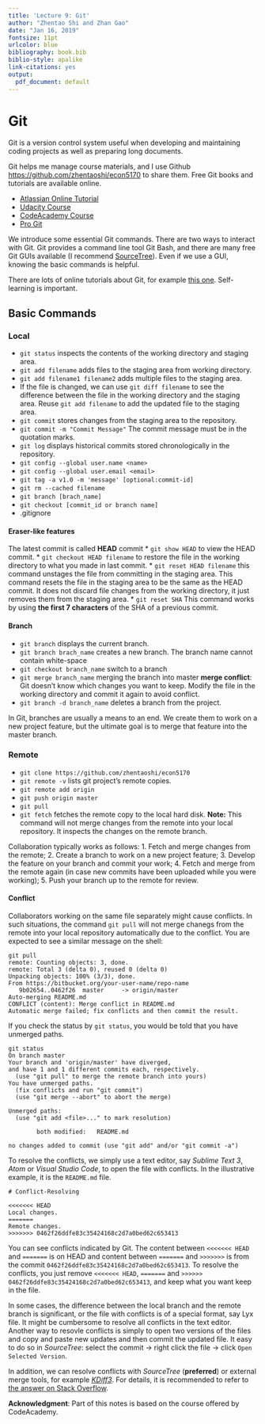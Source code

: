 ```yaml
---
title: 'Lecture 9: Git'
author: "Zhentao Shi and Zhan Gao"
date: "Jan 16, 2019"
fontsize: 11pt
urlcolor: blue
bibliography: book.bib
biblio-style: apalike
link-citations: yes
output:
  pdf_document: default
---
```



# Git

Git is a version control system useful when developing and maintaining
coding projects as well as preparing long documents.

Git helps me manage course materials, and I use Github [https://github.com/zhentaoshi/econ5170](https://github.com/zhentaoshi/econ5170) to share them.
Free Git books and tutorials are available online.

* [Atlassian Online Tutorial](https://www.atlassian.com/git/tutorials)
* [Udacity Course](https://www.udacity.com/course/how-to-use-git-and-github--ud775)
* [CodeAcademy Course](https://www.codecademy.com/learn/learn-git)
* [Pro Git](http://git-scm.com/book/en/v2)

We introduce some essential Git commands.
There are two ways to interact with Git. Git provides a command line tool Git Bash,
and there are many free Git GUIs available (I recommend [SourceTree](https://www.sourcetreeapp.com/)).
Even if we use a GUI, knowing the basic commands is helpful.

There are lots of online tutorials about Git, for example 
[this one](https://www.youtube.com/watch?v=SWYqp7iY_Tc).
Self-learning is important.

## Basic Commands

### Local

* `git status` inspects the contents of the working directory and staging area.
* `git add filename` adds files to the staging area from working directory.
* `git add filename1 filename2` adds multiple files to the staging area.
* If the file is changed, we can use `git diff filename` to see the difference between the file in the working directory and the staging area. Reuse `git add filename` to add the updated file to the staging area.
* `git commit` stores changes from the staging area to the repository.
* `git commit -m "Commit Message"` The commit message must be in the quotation marks.
* `git log` displays historical commits stored chronologically in the repository.
* `git config --global user.name <name>`
* `git config --global user.email <email>`
* `git tag -a v1.0 -m 'message' [optional:commit-id]`
* `git rm --cached filename`
* `git branch [brach_name]`
* `git checkout [commit_id or branch name]`
* .gitignore

#### Eraser-like features

The latest commit is called **HEAD** commit
* `git show HEAD`  to view the HEAD commit.
* `git checkout HEAD filename` to restore the file in the working directory to what you made in last commit.
* `git reset HEAD filename` this command unstages the file from committing in the staging area. This command resets the file in the staging area to be the same as the HEAD commit. It does not discard file changes from the working directory, it just removes them from the staging area.
* `git reset SHA` This command works by using **the first 7 characters** of the SHA of a previous commit.

#### Branch
* `git branch` displays the current branch.
* `git branch brach_name` creates a new branch. The branch name cannot contain white-space
* `git checkout branch_name` switch to a branch
* `git merge branch_name` merging the branch into master
**merge conflict**: Git doesn't know which changes you want to keep. Modify the file in the working directory and commit it again to avoid conflict.
* `git branch -d branch_name` deletes a branch from the project.

In Git, branches are usually a means to an end. We create them to work on a new project feature, but the ultimate goal is to merge that feature into the master branch.

### Remote
* `git clone https://github.com/zhentaoshi/econ5170`
* `git remote -v` lists git project's remote copies.
* `git remote add origin`
* `git push origin master`
* `git pull`
* `git fetch` fetches the remote copy to the local hard disk. **Note:** This command will not merge changes from the remote into your local repository. It inspects the changes on the remote branch.


Collaboration typically works as follows:
1. Fetch and merge changes from the remote;
2. Create a branch to work on a new project feature;
3. Develop the feature on your branch and commit your work;
4. Fetch and merge from the remote again (in case new commits have been uploaded while you were working);
5. Push your branch up to the remote for review.

#### Conflict

Collaborators working on the same file separately might cause conflicts. In such situations, the command `git pull` will not merge chanegs from the remote into your local repository automatically due to the conflict. You are expected to see a similar message on the shell:
```
git pull
remote: Counting objects: 3, done.
remote: Total 3 (delta 0), reused 0 (delta 0)
Unpacking objects: 100% (3/3), done.
From https://bitbucket.org/your-user-name/repo-name
   9b02654..0462f26  master     -> origin/master
Auto-merging README.md
CONFLICT (content): Merge conflict in README.md
Automatic merge failed; fix conflicts and then commit the result.
```

If you check the status by `git status`, you would be told that you have unmerged paths.
```
git status
On branch master
Your branch and 'origin/master' have diverged,
and have 1 and 1 different commits each, respectively.
  (use "git pull" to merge the remote branch into yours)
You have unmerged paths.
  (fix conflicts and run "git commit")
  (use "git merge --abort" to abort the merge)

Unmerged paths:
  (use "git add <file>..." to mark resolution)

        both modified:   README.md

no changes added to commit (use "git add" and/or "git commit -a")
```

To resolve the conflicts, we simply use a text editor, say *Sublime Text 3*, *Atom* or *Visual Studio Code*, to open the file with conflicts. In the illustrative example, it is the `README.md` file.

```
# Conflict-Resolving

<<<<<<< HEAD
Local changes.
=======
Remote changes.
>>>>>>> 0462f26ddfe83c35424168c2d7a0bed62c653413
```

You can see conflicts indicated by Git. The content between `<<<<<<< HEAD` and `=======` is on HEAD and content between `=======` and `>>>>>>>` is from the commit `0462f26ddfe83c35424168c2d7a0bed62c653413`. To resolve the conflicts, you just remove `<<<<<<< HEAD`, `=======` and `>>>>>> 0462f26ddfe83c35424168c2d7a0bed62c653413`, and keep what you want keep in the file.

In some cases, the difference between the local branch and the remote branch is significant, or the file with conflicts is of a special format, say Lyx file. It might be cumbersome to resolve all conflicts in the text editor. Another way to resovle conflicts is simply to open two versions of the files and copy and paste new updates and then commit the updated file. It easy to do so in *SourceTree*: select the commit -> right click the file -> click `Open Selected Version`.

In addition, we can resolve conflicts with *SourceTree* (**preferred**) or external merge tools, for example [*KDiff3*](http://kdiff3.sourceforge.net/). For details, it is recommended to refer to [the answer on Stack Overflow](https://stackoverflow.com/questions/16800280/how-to-interactively-visually-resolve-conflicts-in-sourcetree-git).


**Acknowledgment**: Part of this notes is based on the course offered by CodeAcademy.
